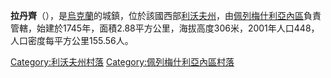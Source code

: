 {{coord|49|38|39|N|24|37|31|E|scale:100000|display=title}}

'''拉丹齊'''（{{lang-uk|Ладанці}}），是[[烏克蘭|烏克蘭]]的城鎮，位於該國西部[[利沃夫州|利沃夫州]]，由[[佩列梅什利亞內區|佩列梅什利亞內區]]負責管轄，始建於1745年，面積2.88平方公里，海拔高度306米，2001年人口448，人口密度每平方公里155.56人。

[[Category:利沃夫州村落|Category:利沃夫州村落]]
[[Category:佩列梅什利亞內區村落|Category:佩列梅什利亞內區村落]]


{{Lviv-geo-stub}}